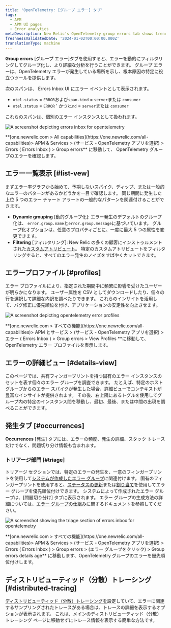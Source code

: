 ```yaml
---
title: 'OpenTelemetry: [グループ エラー] タブ'
tags:
  - APM
  - APM UI pages
  - Error analytics
metaDescription: New Relic's OpenTelemetry group errors tab shows trends and anomalies that help you compare and troubleshoot error events.
freshnessValidatedDate: '2024-01-02T00:00:00.000Z'
translationType: machine
---
```





**Group errors** \[グループ エラー]タブを使用すると、エラーを動的にフィルタリングしてグループ化し、より詳細な分析を行うことができます。 グループ エラーは、OpenTelemetry エラーが発生している場所を示し、根本原因の特定に役立つツールを提供します。

次のスパンは、 Errors Inbox UI にエラー イベントとして表示されます。

* `otel.status` = `ERROR`および`span.kind` = `server`または `consumer`
* `otel.status` = `ERROR` ' かつ`kind` = `server`または `consumer`

これらのスパンは、個別のエラー インスタンスとして扱われます。

<img
  title="otel errors inbox"
  alt="A screenshot depicting errors inbox for opentelemetry"
  src={errorsinboxOtelErrorsInbox}
/>

<figcaption>
  **[one.newrelic.com > All capabilities](https://one.newrelic.com/all-capabilities)> APM & Services > (サービス - OpenTelemetry アプリを選択) > Errors ( Errors Inbox ) > Group errors** に移動して、 OpenTelemetry グループのエラーを確認します。
</figcaption>

## エラー一覧表示 [#list-vew]

まずエラー率グラフから始めて、予期しないスパイク、ディップ、または一般的なエラーのパターンがあるかどうかを一目で確認します。 同じ期間に発生した上位 5 つのエラー チャート アラートの一般的なパターンを関連付けることができます。

* **Dynamic grouping** \[動的グループ化]: エラー発生のデフォルトのグループ化は、 `error.group.name`と`error.group.message`に基づいています。 グループ化オプションは、任意のプロパティごとに、一度に最大 5 つの属性を変更できます。
* **Filtering** \[フィルタリング]: New Relic の多くの顧客にインストゥルメントされた[カスタムアトリビュート](/docs/data-apis/custom-data/custom-events/collect-custom-attributes/#enabling-custom)。 特定のカスタムアトリビュートをフィルタリングすると、すべてのエラー発生のノイズをすばやくカットできます。

## エラープロファイル [#profiles]

エラー プロファイルにより、指定された期間中に頻繁に影響を受けたユーザーが明らかになります。 ユーザー属性を CSV としてダウンロードしたり、個々の行を選択して詳細な内訳を調べたりできます。 これらのインサイトを活用して、バグ修正に優先順位を付け、アプリケーションの安定性を向上させます。

<img
  title="otel error profiles"
  alt="A screenshot depicting opentelemetry error profiles"
  src={errorsinboxOtelErrorProfiles}
/>

<figcaption>
  **[one.newrelic.com > すべての機能](https://one.newrelic.com/all-capabilities)> APM とサービス > (サービス - OpenTelemetry アプリを選択) > エラー ( Errors Inbox ) > Group errors > View Profiles **に移動して、 OpenTelemetry エラー プロファイルを表示します。
</figcaption>

## エラーの詳細ビュー [#details-view]

このページでは、共有フィンガープリントを持つ固有のエラー インスタンスのセットを表す個々のエラー グループを調査できます。 たとえば、特定のホスト グループからのエラー スパイクが発生した場合、詳細ビューでコンテキストが豊富なインサイトが提供されます。 その後、右上隅にあるトグルを使用してグループ内の特定のインスタンス間を移動し、最初、最後、または中間の出現を調べることができます。

## 発生タブ [#occurrences]

**Occurrences** \[発生] タブには、エラーの頻度、発生の詳細、スタック トレースだけでなく、問題切り分け情報も含まれます。

### トリアージ部門 [#triage]

トリアージ セクションでは、特定のエラーの発生を、一意のフィンガープリントを使用して[システムが作成したエラー グループ](/docs/errors-inbox/errors-inbox/#groups)に関連付けます。 固有のフィンガープリントを使用すると、[ステータスの更新](/docs/errors-inbox/errors-inbox/#status)または[割り当て](/docs/errors-inbox/errors-inbox/#assign)を使用してエラー グループを優先順位付けできます。 システムによって作成されたエラー グループは、\[問題切り分け] タブに表示されます。 エラー グループの生成方法の詳細については、[エラー グループの仕組み](/docs/errors-inbox/errors-inbox/#how-groups-work)に関するドキュメントを参照してください。

<img
  title="triage section"
  alt="A screenshot showing the triage section of errors inbox for opentelemetry"
  src={errorsinboxTriageOtelErrorsInbox}
/>

<figcaption>
  **[one.newrelic.com > すべての機能](https://one.newrelic.com/all-capabilities)> APM & Services > (サービス - OpenTelemetry アプリを選択) > Errors ( Errors Inbox ) > Group errors > (エラー グループをクリック) > Group errors details age** に移動します、OpenTelemetry グループのエラーを優先順位付けします。
</figcaption>

## ディストリビューティッド（分散）トレーシング [#distributed-tracing]

[ディストリビューティッド（分散）トレーシングを](/docs/distributed-tracing/concepts/quick-start/)設定していて、エラーに関連するサンプリングされたトレースがある場合は、トレースの詳細を表示するオプションが表示されます。 これは、メインのディストリビューティッド（分散）トレーシング ページに移動せずにトレース情報を表示する簡単な方法です。